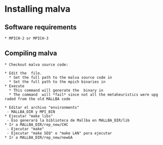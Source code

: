 =Installing malva=

==Software requirements==

 * MPICH-2 or MPICH-3

==Compiling malva==

 * Checkout malva source code: {{{svn checkout https://malva.googlecode.com/svn/trunk/ malva}}}

 * Edit the {{{malva/environments}}} file.
   * Set the full path to the malva source code in {{{MALLBA_DIR}}}
   * Set the full path to the mpich binaries in {{{MPI_BIN}}}
 * Execute {{{make libs}}}
   * This command will generate the {{{MALLBA}}} binary in {{{MALLBA_DIR/lib}}}
   * The command {{{make all}}} will *fail* since not all the metaheuristics were upgraded from the old MALLBA code

 * Editar el archivo "environments"
  - MALLBA_DIR y MPI_BIN
 * Ejecutar "make libs"
  - Eso generará la biblioteca de Mallba en MALLBA_DIR/lib
 * Ir a MALLBA_DIR/rep_new/CHC
  - Ejecutar "make"
  - Ejecutar "make SEQ" o "make LAN" para ejecutar
 * Ir a MALLBA_DIR/rep_new/newGA